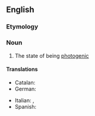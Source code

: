 ==English==

===Etymology===
{{suffix|en|photogenic|ity}}

===Noun===
{{en-noun|-}}

# The state of being [[photogenic]]

====Translations====
{{trans-top|photogenicity}}
* Catalan: {{t+|ca|fotogènia|f}}
* German: {{t+|de|Fotogenität|f}}
{{trans-mid}}
* Italian: {{t|it|fotogenicità|f}}, {{t+|it|fotogenia|f}}
* Spanish: {{t|es|fotogenia|f}}
{{trans-bottom}}